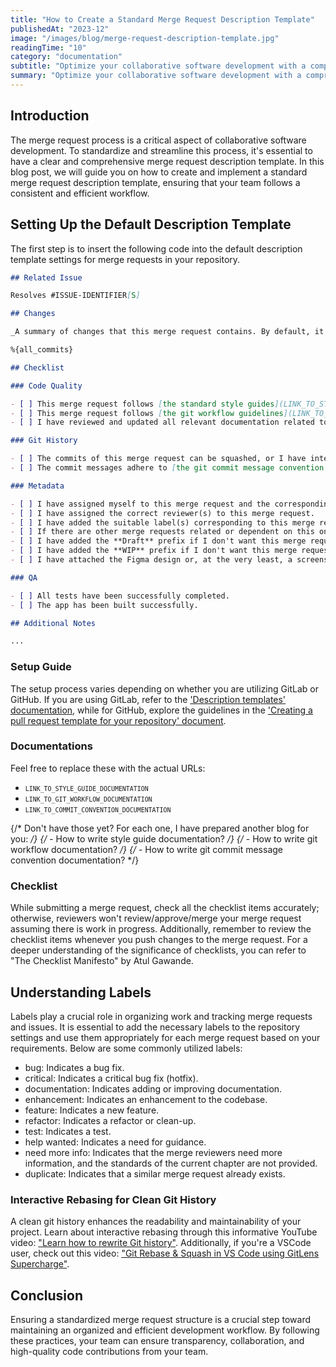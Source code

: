 ```yaml
---
title: "How to Create a Standard Merge Request Description Template"
publishedAt: "2023-12"
image: "/images/blog/merge-request-description-template.jpg"
readingTime: "10"
category: "documentation"
subtitle: "Optimize your collaborative software development with a comprehensive guide to creating standard & efficient merge requests."
summary: "Optimize your collaborative software development with a comprehensive guide to creating standard & efficient merge requests."
---
```


## Introduction

The merge request process is a critical aspect of collaborative software development. To standardize and streamline this process, it's essential to have a clear and comprehensive merge request description template. In this blog post, we will guide you on how to create and implement a standard merge request description template, ensuring that your team follows a consistent and efficient workflow.

## Setting Up the Default Description Template

The first step is to insert the following code into the default description template settings for merge requests in your repository.

```md
## Related Issue

Resolves #ISSUE-IDENTIFIER[S]

## Changes

_A summary of changes that this merge request contains. By default, it's a list of its commits._

%{all_commits}

## Checklist

### Code Quality

- [ ] This merge request follows [the standard style guides](LINK_TO_STYLE_GUIDE_DOCUMENTATION).
- [ ] This merge request follows [the git workflow guidelines](LINK_TO_GIT_WORKFLOW_DOCUMENTATION).
- [ ] I have reviewed and updated all relevant documentation related to the content of this merge request.

### Git History

- [ ] The commits of this merge request can be squashed, or I have interactively rebased the commits to ensure a clean history.
- [ ] The commit messages adhere to [the git commit message convention standards](LINK_TO_COMMIT_CONVENTION_DOCUMENTATION).

### Metadata

- [ ] I have assigned myself to this merge request and the corresponding issues.
- [ ] I have assigned the correct reviewer(s) to this merge request.
- [ ] I have added the suitable label(s) corresponding to this merge request.
- [ ] If there are other merge requests related or dependent on this one, I have mentioned them in the `dependencies` section.
- [ ] I have added the **Draft** prefix if I don't want this merge request to be merged yet.
- [ ] I have added the **WIP** prefix if I don't want this merge request to be reviewed yet, and therefore I haven't added any reviewers or assignees.
- [ ] I have attached the Figma design or, at the very least, a screenshot (if available) that pictures the intended output of this merge request to the issue details or in [the Additional Notes section](#additional-notes).

### QA

- [ ] All tests have been successfully completed.
- [ ] The app has been built successfully.

## Additional Notes

...
```

### Setup Guide

The setup process varies depending on whether you are utilizing GitLab or GitHub. If you are using GitLab, refer to the ['Description templates' documentation](https://docs.gitlab.com/ee/user/project/description_templates.html#create-a-merge-request-template), while for GitHub, explore the guidelines in the ['Creating a pull request template for your repository' document](https://docs.github.com/en/communities/using-templates-to-encourage-useful-issues-and-pull-requests/creating-a-pull-request-template-for-your-repository).

### Documentations

Feel free to replace these with the actual URLs:

- <small>`LINK_TO_STYLE_GUIDE_DOCUMENTATION`</small>
- <small>`LINK_TO_GIT_WORKFLOW_DOCUMENTATION`</small>
- <small>`LINK_TO_COMMIT_CONVENTION_DOCUMENTATION`</small>

{/* Don't have those yet? For each one, I have prepared another blog for you: */}
{/* - How to write style guide documentation? */}
{/* - How to write git workflow documentation? */}
{/* - How to write git commit message convention documentation? */}

### Checklist

While submitting a merge request, check all the checklist items accurately; otherwise, reviewers won't review/approve/merge your merge request assuming there is work in progress. Additionally, remember to review the checklist items whenever you push changes to the merge request. For a deeper understanding of the significance of checklists, you can refer to "The Checklist Manifesto" by Atul Gawande.

## Understanding Labels

Labels play a crucial role in organizing work and tracking merge requests and issues. It is essential to add the necessary labels to the repository settings and use them appropriately for each merge request based on your requirements. Below are some commonly utilized labels:

- bug: Indicates a bug fix.
- critical: Indicates a critical bug fix (hotfix).
- documentation: Indicates adding or improving documentation.
- enhancement: Indicates an enhancement to the codebase.
- feature: Indicates a new feature.
- refactor: Indicates a refactor or clean-up.
- test: Indicates a test.
- help wanted: Indicates a need for guidance.
- need more info: Indicates that the merge reviewers need more information, and the standards of the current chapter are not provided.
- duplicate: Indicates that a similar merge request already exists.

### Interactive Rebasing for Clean Git History

A clean git history enhances the readability and maintainability of your project. Learn about interactive rebasing through this informative YouTube video: ["Learn how to rewrite Git history"](https://www.youtube.com/watch?v=ElRzTuYln0M). Additionally, if you're a VSCode user, check out this video: ["Git Rebase & Squash in VS Code using GitLens Supercharge"](https://www.youtube.com/watch?v=3o_01F04bZ4).

## Conclusion

Ensuring a standardized merge request structure is a crucial step toward maintaining an organized and efficient development workflow. By following these practices, your team can ensure transparency, collaboration, and high-quality code contributions from your team.
